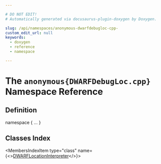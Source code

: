```yaml
---

# DO NOT EDIT!
# Automatically generated via docusaurus-plugin-doxygen by Doxygen.

slug: /api/namespaces/anonymous-dwarfdebugloc-cpp-
custom_edit_url: null
keywords:
  - doxygen
  - reference
  - namespace

---
```





# The `anonymous{DWARFDebugLoc.cpp}` Namespace Reference

<DoxygenPage pluginConfig={pluginConfig}>



## Definition

<CodeBlock>namespace &#123; ... &#125;</CodeBlock>

## Classes Index

<MembersIndex>

<MembersIndexItem
  type="class"
  name={<><a href="/docs/api/classes/anonymous-namespace-dwarfdebugloc-cpp-/dwarflocationinterpreter">DWARFLocationInterpreter</a></>}>
</MembersIndexItem>

</MembersIndex>


</DoxygenPage>
